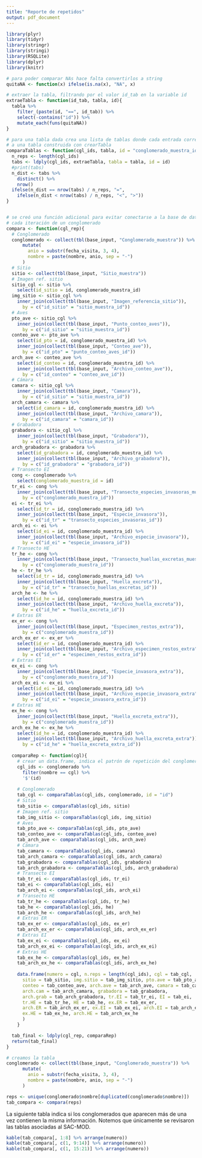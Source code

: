 ```yaml
---
title: "Reporte de repetidos"
output: pdf_document
---
```


```r
library(plyr)
library(tidyr)
library(stringr)
library(stringi)
library(RSQLite)
library(dplyr)
library(knitr)
```

```r
# para poder comparar NAs hace falta convertirlos a string
quitaNA <- function(x) ifelse(is.na(x), "NA", x)

# extraer la tabla, filtrando por el valor id_tab en la variable id
extraeTabla <- function(id_tab, tabla, id){
  tabla %>%
    filter_(paste(id, "==", id_tab)) %>%
    select(-contains("id")) %>%
    mutate_each(funs(quitaNA)) 
}

# para una tabla dada crea una lista de tablas donde cada entrada corresponde 
# a una tabla construida con crearTabla
comparaTablas <- function(cgl_ids, tabla, id = "conglomerado_muestra_id"){
  n_reps <- length(cgl_ids)
  tabs <- ldply(cgl_ids, extraeTabla, tabla = tabla, id = id)
  #print(tabs)
  n_dist <- tabs %>% 
    distinct() %>%
    nrow() 
  ifelse(n_dist == nrow(tabs) / n_reps, "=", 
    ifelse(n_dist < nrow(tabs) / n_reps, "<", ">"))
}


# se creó una función adicional para evitar conectarse a la base de datos en 
# cada iteración de un conglomerado
compara <- function(cgl_rep){
  # Conglomerado
  conglomerado <- collect(tbl(base_input, "Conglomerado_muestra")) %>%
      mutate(
        anio = substr(fecha_visita, 3, 4),
        nombre = paste(nombre, anio, sep = "-")
      )
  # Sitio
  sitio <- collect(tbl(base_input, "Sitio_muestra"))
  # Imagen ref. sitio
  sitio_cgl <- sitio %>%
    select(id_sitio = id, conglomerado_muestra_id) 
  img_sitio <- sitio_cgl %>%
    inner_join(collect(tbl(base_input, "Imagen_referencia_sitio")), 
      by = c("id_sitio" = "sitio_muestra_id")) 
  # Aves
  pto_ave <- sitio_cgl %>%
    inner_join(collect(tbl(base_input, "Punto_conteo_aves")), 
      by = c("id_sitio" = "sitio_muestra_id"))  
  conteo_ave <- pto_ave %>%
    select(id_pto = id, conglomerado_muestra_id) %>%
    inner_join(collect(tbl(base_input, "Conteo_ave")), 
      by = c("id_pto" = "punto_conteo_aves_id"))  
  arch_ave <- conteo_ave %>%
    select(id_conteo = id, conglomerado_muestra_id) %>%
    inner_join(collect(tbl(base_input, "Archivo_conteo_ave")), 
      by = c("id_conteo" = "conteo_ave_id"))  
  # Cámara
  camara <- sitio_cgl %>%
    inner_join(collect(tbl(base_input, "Camara")), 
      by = c("id_sitio" = "sitio_muestra_id"))
  arch_camara <- camara %>%
    select(id_camara = id, conglomerado_muestra_id) %>%
    inner_join(collect(tbl(base_input, "Archivo_camara")), 
      by = c("id_camara" = "camara_id"))  
  # Grabadora
  grabadora <- sitio_cgl %>%
    inner_join(collect(tbl(base_input, "Grabadora")), 
      by = c("id_sitio" = "sitio_muestra_id"))
  arch_grabadora <- grabadora %>%
    select(id_grabadora = id, conglomerado_muestra_id) %>%
    inner_join(collect(tbl(base_input, "Archivo_grabadora")), 
      by = c("id_grabadora" = "grabadora_id"))  
  # Transecto EI
  cong <- conglomerado %>%
    select(conglomerado_muestra_id = id)
  tr_ei <- cong %>%
    inner_join(collect(tbl(base_input, "Transecto_especies_invasoras_muestra")),
      by = c("conglomerado_muestra_id"))
  ei <- tr_ei %>%
    select(id_tr = id, conglomerado_muestra_id) %>%
    inner_join(collect(tbl(base_input, "Especie_invasora")),
      by = c("id_tr" = "transecto_especies_invasoras_id"))    
  arch_ei <- ei %>%
    select(id_ei = id, conglomerado_muestra_id) %>%
    inner_join(collect(tbl(base_input, "Archivo_especie_invasora")),
      by = c("id_ei" = "especie_invasora_id"))    
  # Transecto HE
  tr_he <- cong %>%
    inner_join(collect(tbl(base_input, "Transecto_huellas_excretas_muestra")),
      by = c("conglomerado_muestra_id"))
  he <- tr_he %>%
    select(id_tr = id, conglomerado_muestra_id) %>%
    inner_join(collect(tbl(base_input, "Huella_excreta")),
      by = c("id_tr" = "transecto_huellas_excretas_id"))    
  arch_he <- he %>%
    select(id_he = id, conglomerado_muestra_id) %>%
    inner_join(collect(tbl(base_input, "Archivo_huella_excreta")),
      by = c("id_he" = "huella_excreta_id"))    
  # Extras ER
  ex_er <- cong %>%
    inner_join(collect(tbl(base_input, "Especimen_restos_extra")),
      by = c("conglomerado_muestra_id"))
  arch_ex_er <- ex_er %>%
    select(id_er = id, conglomerado_muestra_id) %>%
    inner_join(collect(tbl(base_input, "Archivo_especimen_restos_extra")),
      by = c("id_er" = "especimen_restos_extra_id"))    
  # Extras EI
  ex_ei <- cong %>%
    inner_join(collect(tbl(base_input, "Especie_invasora_extra")),
      by = c("conglomerado_muestra_id"))
  arch_ex_ei <- ex_ei %>%
    select(id_ei = id, conglomerado_muestra_id) %>%
    inner_join(collect(tbl(base_input, "Archivo_especie_invasora_extra")),
      by = c("id_ei" = "especie_invasora_extra_id"))    
  # Extras HE
  ex_he <- cong %>%
    inner_join(collect(tbl(base_input, "Huella_excreta_extra")),
      by = c("conglomerado_muestra_id"))
  arch_ex_he <- ex_he %>%
    select(id_he = id, conglomerado_muestra_id) %>%
    inner_join(collect(tbl(base_input, "Archivo_huella_excreta_extra")),
      by = c("id_he" = "huella_excreta_extra_id"))   
  
  comparaRep <- function(cgl){
    # crear un data.frame, indica el patrón de repetición del conglomerado cgl
    cgl_ids <- conglomerado %>% 
      filter(nombre == cgl) %>% 
      '$'(id) 
    
    # Conglomerado
    tab_cgl <- comparaTablas(cgl_ids, conglomerado, id = "id")  
    # Sitio
    tab_sitio <- comparaTablas(cgl_ids, sitio)  
    # Imagen ref. sitio
    tab_img_sitio <- comparaTablas(cgl_ids, img_sitio)
    # Aves
    tab_pto_ave <- comparaTablas(cgl_ids, pto_ave)  
    tab_conteo_ave <- comparaTablas(cgl_ids, conteo_ave)
    tab_arch_ave <- comparaTablas(cgl_ids, arch_ave)  
    # Cámara
    tab_camara <- comparaTablas(cgl_ids, camara)
    tab_arch_camara <- comparaTablas(cgl_ids, arch_camara)
    tab_grabadora <- comparaTablas(cgl_ids, grabadora)
    tab_arch_grabadora <- comparaTablas(cgl_ids, arch_grabadora)
    # Transecto EI
    tab_tr_ei <- comparaTablas(cgl_ids, tr_ei)
    tab_ei <- comparaTablas(cgl_ids, ei)
    tab_arch_ei <- comparaTablas(cgl_ids, arch_ei)
    # Transecto HE
    tab_tr_he <- comparaTablas(cgl_ids, tr_he)
    tab_he <- comparaTablas(cgl_ids, he)
    tab_arch_he <- comparaTablas(cgl_ids, arch_he)  
    # Extras ER
    tab_ex_er <- comparaTablas(cgl_ids, ex_er)
    tab_arch_ex_er <- comparaTablas(cgl_ids, arch_ex_er)
    # Extras EI
    tab_ex_ei <- comparaTablas(cgl_ids, ex_ei)
    tab_arch_ex_ei <- comparaTablas(cgl_ids, arch_ex_ei)
    # Extras HE
    tab_ex_he <- comparaTablas(cgl_ids, ex_he)
    tab_arch_ex_he <- comparaTablas(cgl_ids, arch_ex_he)
    
    data.frame(numero = cgl, n.reps = length(cgl_ids), cgl = tab_cgl, 
      sitio = tab_sitio, img.sitio = tab_img_sitio, pto.ave = tab_pto_ave,
      conteo = tab_conteo_ave, arch.ave = tab_arch_ave, camara = tab_camara,
      arch.cam = tab_arch_camara, grabadora = tab_grabadora, 
      arch.grab = tab_arch_grabadora, tr.EI = tab_tr_ei, EI = tab_ei, 
      tr.HE = tab_tr_he, HE = tab_he, ex.ER = tab_ex_er, 
      arch.ER = tab_arch_ex_er, ex.EI = tab_ex_ei, arch.EI = tab_arch_ei, 
      ex.HE = tab_ex_he, arch.HE = tab_arch_ex_he
      )
    }

  tab_final <- ldply(cgl_rep, comparaRep)
  return(tab_final)
}

# creamos la tabla
conglomerado <- collect(tbl(base_input, "Conglomerado_muestra")) %>%
      mutate(
        anio = substr(fecha_visita, 3, 4),
        nombre = paste(nombre, anio, sep = "-")
      )

reps <- unique(conglomerado$nombre[duplicated(conglomerado$nombre)])
tab_compara <- compara(reps)
```

La siguiente tabla indica si los conglomerados que aparecen más de una vez 
contienen la misma información. Notemos que únicamente se revisaron las tablas
asociadas al SAC-MOD.

```r
kable(tab_compara[, 1:8] %>% arrange(numero))
kable(tab_compara[, c(1, 9:14)] %>% arrange(numero))
kable(tab_compara[, c(1, 15:21)] %>% arrange(numero))

```

